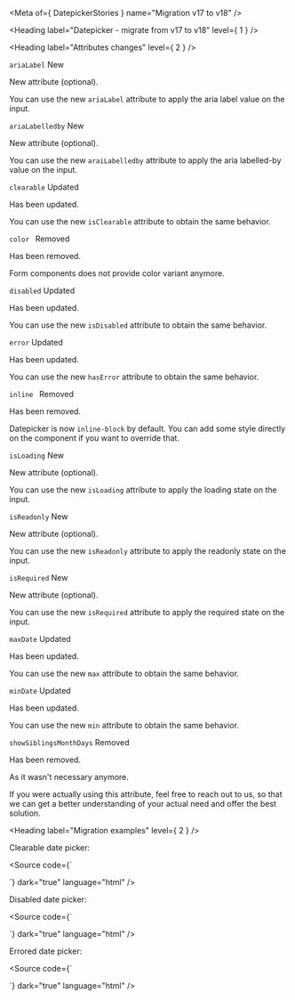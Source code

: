 
<Meta of={ DatepickerStories } name="Migration v17 to v18" />

<Heading label="Datepicker - migrate from v17 to v18" level={ 1 } />

<Heading label="Attributes changes" level={ 2 } />

`ariaLabel` <Badge color="success" size="sm">New</Badge>

New attribute (optional).

You can use the new `ariaLabel` attribute to apply the aria label value on the input.

`ariaLabelledby` <Badge color="success" size="sm">New</Badge>

New attribute (optional).

You can use the new `araiLabelledby` attribute to apply the aria labelled-by value on the input.

`clearable` <Badge color="information" size="sm">Updated</Badge>

Has been updated.

You can use the new `isClearable` attribute to obtain the same behavior.

`color ` <Badge color="critical" size="sm">Removed</Badge>

Has been removed.

Form components does not provide color variant anymore.

`disabled` <Badge color="information" size="sm">Updated</Badge>

Has been updated.

You can use the new `isDisabled` attribute to obtain the same behavior.

`error` <Badge color="information" size="sm">Updated</Badge>

Has been updated.

You can use the new `hasError` attribute to obtain the same behavior.

`inline ` <Badge color="critical" size="sm">Removed</Badge>

Has been removed.

Datepicker is now `inline-block` by default.
You can add some style directly on the component if you want to override that.

`isLoading` <Badge color="success" size="sm">New</Badge>

New attribute (optional).

You can use the new `isLoading` attribute to apply the loading state on the input.

`isReadonly` <Badge color="success" size="sm">New</Badge>

New attribute (optional).

You can use the new `isReadonly` attribute to apply the readonly state on the input.

`isRequired` <Badge color="success" size="sm">New</Badge>

New attribute (optional).

You can use the new `isRequired` attribute to apply the required state on the input.

`maxDate` <Badge color="information" size="sm">Updated</Badge>

Has been updated.

You can use the new `max` attribute to obtain the same behavior.

`minDate` <Badge color="information" size="sm">Updated</Badge>

Has been updated.

You can use the new `min` attribute to obtain the same behavior.

`showSiblingsMonthDays` <Badge color="critical" size="sm">Removed</Badge>

Has been removed.

As it wasn't necessary anymore.

If you were actually using this attribute, feel free to reach out to us, so that we can get a better
understanding of your actual need and offer the best solution.

<Heading label="Migration examples" level={ 2 } />

Clearable date picker:

<Source code={`
<osds-datepicker clearable>
</osds-datepicker>

<!-- is now -->

<ods-datepicker is-clearable>
</ods-datepicker>
`}
        dark="true"
        language="html" />

Disabled date picker:

<Source code={`
<osds-datepicker disabled>
</osds-datepicker>

<!-- is now -->

<ods-datepicker is-disabled>
</ods-datepicker>
`}
        dark="true"
        language="html" />

Errored date picker:

<Source code={`
<osds-datepicker error>
</osds-datepicker>

<!-- is now -->

<ods-datepicker has-error>
</ods-datepicker>
`}
        dark="true"
        language="html" />
